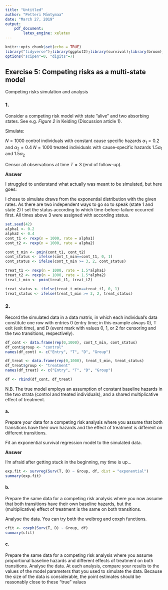 ```yaml
---
title: "Untitled"
author: "Petteri Mäntymaa"
date: "March 27, 2019"
output:
    pdf_document:
        latex_engine: xelatex
---
```


```r
knitr::opts_chunk$set(echo = TRUE)
library("tidyverse");library(ggplot2);library(survival);library(broom);library(eha); library(tinytex)
options("scipen"=0, "digits"=7)
```


## Exercise 5: Competing risks as a multi-state model

Competing risks simulation and analysis

### 1.

Consider a competing risk model with state ”alive” and two absorbing states. See e.g. *Figure 2* in Keiding (Discussion article 1).

Simulate:

$N = 1000$ control individuals with constant cause specific hazards $\alpha_1 = 0.2$ and $\alpha_2 = 0.4$ 
$N = 1000$ treated individuals with cause-specific hazards $1.5\alpha_1$ and $1.5\alpha_2$

Censor all observations at time $T = 3$ (end of follow-up).

**Answer**

I struggled to understand what actually was meant to be simulated, but here goes:

I chose to simulate draws from the exponential distribution with the given rates. As there are two independent ways to go so to speak (state 1 and state 2) I set the status according to which time-before-failure occurred first. All times above 3 were assigned with according status.

```r
set.seed(42)
alpha1 <- 0.2
alpha2 <- 0.4
cont_t1 <- rexp(n = 1000, rate = alpha1)
cont_t2 <- rexp(n = 1000, rate = alpha2)

cont_t_min <- pmin(cont_t1, cont_t2)
cont_status <- ifelse(cont_t_min==cont_t1, 0, 1)
cont_status <- ifelse(cont_t_min >= 3, 2, cont_status)

treat_t1 <- rexp(n = 1000, rate = 1.5*alpha1)
treat_t2 <- rexp(n = 1000, rate = 1.5*alpha2)
treat_t_min <- pmin(treat_t1, treat_t2)

treat_status <- ifelse(treat_t_min==treat_t1, 0, 1)
treat_status <- ifelse(treat_t_min >= 3, 2, treat_status)

```

### 2.

Record the simulated data in a data matrix, in which each individual’s data constitute one row with entries 0 (entry time; in this example always 0), T exit (exit time), and D (event mark with values 0, 1, or 2 for censoring and the two transitions, respectively).

```r
df_cont <- data.frame(rep(0,1000), cont_t_min, cont_status)
df_cont$group <- "control"
names(df_cont) <- c("Entry", "T", "D", "Group")

df_treat <- data.frame(rep(0,1000), treat_t_min, treat_status)
df_treat$group <- "treatment"
names(df_treat) <- c("Entry", "T", "D", "Group")

df <- rbind(df_cont, df_treat)

```

N.B. The true model employs an assumption of constant baseline hazards in the two strata (control and treated individuals), and a shared multiplicative effect of treatment.

#### a.

Prepare your data for a competing risk analysis where you assume that both transitions have their own hazards and the effect of treatment is different on different transitions.

Fit an exponential survival regression model to the simulated data.

**Answer**

I'm afraid after getting stuck in the beginning, my time is up...

```r
exp.fit <- survreg(Surv(T, D) ~ Group, df, dist = "exponential")
summary(exp.fit)
```

#### b.

Prepare the same data for a competing risk analysis where you now assume that both transitions have their own baseline hazards, but the (multiplicative) effect of treatment is the same on both transitions. 

Analyse the data. You can try both the weibreg and coxph functions.

```r
cfit <- coxph(Surv(T, D) ~ Group, df)
summary(cfit)

```

#### c.

Prepare the same data for a competing risk analysis where you assume proportional baseline hazards and different effects of treatment on both transitions. Analyse the data. At each analysis, compare your results to the values of the model parameters that you used to simulate the data. Because the size of the data is considerable, the point estimates should be reasonably close to these “true” values
